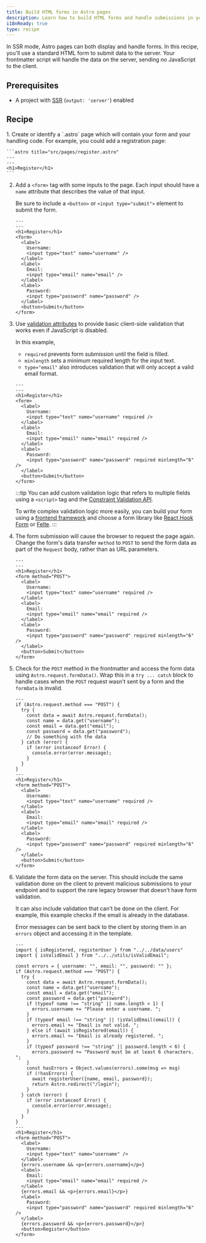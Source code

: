```yaml
---
title: Build HTML forms in Astro pages
description: Learn how to build HTML forms and handle submissions in your frontmatter.
i18nReady: true
type: recipe
---
```


In SSR mode, Astro pages can both display and handle forms. In this recipe, you'll use a standard HTML form to submit data to the server. Your frontmatter script will handle the data on the server, sending no JavaScript to the client.

## Prerequisites
- A project with [SSR](/en/guides/server-side-rendering/) (`output: 'server'`) enabled

## Recipe

<Steps>
1. Create or identify a `.astro` page which will contain your form and your handling code. For example, you could add a registration page:

    ```astro title="src/pages/register.astro"
    ---
    ---
    <h1>Register</h1>
    ```

2. Add a `<form>` tag with some inputs to the page. Each input should have a `name` attribute that describes the value of that input. 

    Be sure to include a `<button>` or `<input type="submit">` element to submit the form.

    ```astro title="src/pages/register.astro"
    ---
    ---
    <h1>Register</h1>
    <form>
      <label>
        Username:
        <input type="text" name="username" />
      </label>
      <label>
        Email:
        <input type="email" name="email" />
      </label>
      <label>
        Password:
        <input type="password" name="password" />
      </label>
      <button>Submit</button>
    </form>
    ```

3. Use [validation attributes](https://developer.mozilla.org/en-US/docs/Learn/Forms/Form_validation#using_built-in_form_validation) to provide basic client-side validation that works even if JavaScript is disabled. 

    In this example,
    - `required` prevents form submission until the field is filled. 
    - `minlength` sets a minimum required length for the input text.
    - `type="email"` also introduces validation that will only accept a valid email format.

    ```astro title="src/pages/register.astro"
    ---
    ---
    <h1>Register</h1>
    <form>
      <label>
        Username:
        <input type="text" name="username" required />
      </label>
      <label>
        Email:
        <input type="email" name="email" required />
      </label>
      <label>
        Password:
        <input type="password" name="password" required minlength="6" />
      </label>
      <button>Submit</button>
    </form>
    ```
    
    :::tip
    You can add custom validation logic that refers to multiple fields using a `<script>` tag and the [Constraint Validation API](https://developer.mozilla.org/en-US/docs/Web/HTML/Constraint_validation#complex_constraints_using_the_constraint_validation_api).

    To write complex validation logic more easily, you can build your form using a [frontend framework](/en/guides/framework-components/) and choose a form library like [React Hook Form](https://react-hook-form.com/) or [Felte](https://felte.dev/).
    :::

4. The form submission will cause the browser to request the page again. Change the form's data transfer `method` to `POST` to send the form data as part of the `Request` body, rather than as URL parameters.

    ```astro title="src/pages/register.astro" 'method="POST"'
    ---
    ---
    <h1>Register</h1>
    <form method="POST">
      <label>
        Username:
        <input type="text" name="username" required />
      </label>
      <label>
        Email:
        <input type="email" name="email" required />
      </label>
      <label>
        Password:
        <input type="password" name="password" required minlength="6" />
      </label>
      <button>Submit</button>
    </form>
    ```

5.  Check for the `POST` method in the frontmatter and access the form data using `Astro.request.formData()`. Wrap this in a `try ... catch` block to handle cases when the `POST` request wasn't sent by a form and the `formData` is invalid.

    ```astro title="src/pages/register.astro" ins={2-14} "Astro.request.formData()"
    ---
    if (Astro.request.method === "POST") {
      try {
        const data = await Astro.request.formData();
        const name = data.get("username");
        const email = data.get("email");
        const password = data.get("password");
        // Do something with the data
      } catch (error) {
        if (error instanceof Error) {
          console.error(error.message);
        }
      }
    }
    ---
    <h1>Register</h1>
    <form method="POST">
      <label>
        Username:
        <input type="text" name="username" required />
      </label>
      <label>
        Email:
        <input type="email" name="email" required />
      </label>
      <label>
        Password:
        <input type="password" name="password" required minlength="6" />
      </label>
      <button>Submit</button>
    </form>
    ```

6. Validate the form data on the server. This should include the same validation done on the client to prevent malicious submissions to your endpoint and to support the rare legacy browser that doesn't have form validation. 

    It can also include validation that can't be done on the client. For example, this example checks if the email is already in the database. 

    Error messages can be sent back to the client by storing them in an `errors` object and accessing it in the template. 

    ```astro title="src/pages/register.astro" ins={5, 12-22, 41, 46, 51}
    ---
    import { isRegistered, registerUser } from "../../data/users"
    import { isValidEmail } from "../../utils/isValidEmail";

    const errors = { username: "", email: "", password: "" };
    if (Astro.request.method === "POST") {
      try {
        const data = await Astro.request.formData();
        const name = data.get("username");
        const email = data.get("email");
        const password = data.get("password");
        if (typeof name !== "string" || name.length < 1) {
          errors.username += "Please enter a username. ";
        }
        if (typeof email !== "string" || !isValidEmail(email)) {
          errors.email += "Email is not valid. ";
        } else if (await isRegistered(email)) {
          errors.email += "Email is already registered. ";
        }
        if (typeof password !== "string" || password.length < 6) {
          errors.password += "Password must be at least 6 characters. ";
        }
        const hasErrors = Object.values(errors).some(msg => msg)
        if (!hasErrors) {
          await registerUser({name, email, password});
          return Astro.redirect("/login");
        }
      } catch (error) {
        if (error instanceof Error) {
          console.error(error.message);
        }
      }
    }
    ---
    <h1>Register</h1>
    <form method="POST">
      <label>
        Username:
        <input type="text" name="username" />
      </label>
      {errors.username && <p>{errors.username}</p>}
      <label>
        Email:
        <input type="email" name="email" required />
      </label>
      {errors.email && <p>{errors.email}</p>}
      <label>
        Password:
        <input type="password" name="password" required minlength="6" />
      </label>
      {errors.password && <p>{errors.password}</p>}
      <button>Register</button>
    </form>

    ```
</Steps>
